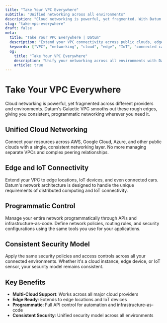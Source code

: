 ```yaml
---
title: "Take Your VPC Everywhere"
subtitle: "Unified networking across all environments"
description: "Cloud networking is powerful, yet fragmented. With Datum's Galactic VPC, we smooth out the rough edges and help you leverage programmatic networking wherever you need it, from public clouds to connected cars."
slug: "take-vpc-everywhere"
draft: false
meta:
  title: "Take Your VPC Everywhere | Datum"
  description: "Extend your VPC connectivity across public clouds, edge locations, and IoT devices with Datum's Galactic VPC."
  keywords: ["VPC", "networking", "cloud", "edge", "IoT", "connected cars", "programmatic networking"]
  og:
    title: "Take Your VPC Everywhere"
    description: "Unify your networking across all environments with Datum's Galactic VPC solution."
    article: true
---
```


# Take Your VPC Everywhere

Cloud networking is powerful, yet fragmented across different providers and environments. Datum's Galactic VPC smooths out these rough edges, giving you consistent, programmatic networking wherever you need it.

## Unified Cloud Networking

Connect your resources across AWS, Google Cloud, Azure, and other public clouds with a single, consistent networking layer. No more managing separate VPCs and complex peering relationships.

## Edge and IoT Connectivity

Extend your VPC to edge locations, IoT devices, and even connected cars. Datum's network architecture is designed to handle the unique requirements of distributed computing and IoT connectivity.

## Programmatic Control

Manage your entire network programmatically through APIs and infrastructure-as-code. Define network policies, routing rules, and security configurations using the same tools you use for your applications.

## Consistent Security Model

Apply the same security policies and access controls across all your connected environments. Whether it's a cloud instance, edge device, or IoT sensor, your security model remains consistent.

## Key Benefits

- **Multi-Cloud Support**: Works across all major cloud providers
- **Edge Ready**: Extends to edge locations and IoT devices
- **Programmatic**: Full API control for automation and infrastructure-as-code
- **Consistent Security**: Unified security model across all environments
